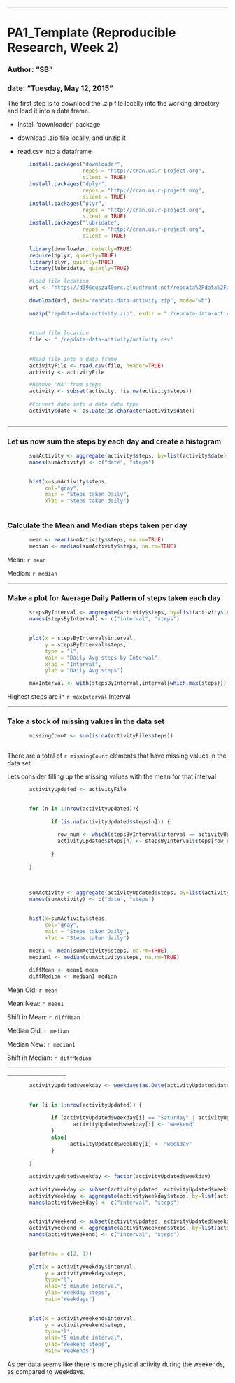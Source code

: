 ---
# PA1_Template (Reproducible Research, Week 2)

### Author: "SB"
### date: "Tuesday, May 12, 2015"

The first step is to download the .zip file locally into the working directory and load it into a data frame.

- Install 'downloader' package

- download .zip file locally, and unzip it

- read.csv into a dataframe

```r

       install.packages("downloader", 
                        repos = "http://cran.us.r-project.org",
                        silent = TRUE)
       install.packages("dplyr", 
                        repos = "http://cran.us.r-project.org",
                        silent = TRUE)
       install.packages("plyr", 
                        repos = "http://cran.us.r-project.org",
                        silent = TRUE)
       install.packages("lubridate", 
                        repos = "http://cran.us.r-project.org",
                        silent = TRUE)
       
       library(downloader, quietly=TRUE)
       require(dplyr, quietly=TRUE)
       library(plyr, quietly=TRUE)
       library(lubridate, quietly=TRUE)

       #Load file location              
       url <- "https://d396qusza40orc.cloudfront.net/repdata%2Fdata%2Factivity.zip"
       
       download(url, dest="repdata-data-activity.zip", mode="wb")
       
       unzip("repdata-data-activity.zip", exdir = "./repdata-data-activity")
       
       
       #Load file location       
       file <- "./repdata-data-activity/activity.csv"
       
       
       #Read file into a data frame       
       activityFile <- read.csv(file, header=TRUE)
       activity <- activityFile       

       #Remove 'NA' from steps
       activity <- subset(activity, !is.na(activity$steps))
       
       #Convert date into a date data type
       activity$date <- as.Date(as.character(activity$date))



```

____________________________________________________________________________________________________

### Let us now sum the steps by each day and create a histogram

```r
       
       
       sumActivity <- aggregate(activity$steps, by=list(activity$date), FUN=sum)
       names(sumActivity) <- c("date", "steps")     

       
       hist(x=sumActivity$steps, 
            col="gray", 
            main = "Steps taken Daily", 
            xlab = "Steps taken daily")    
     

```

### Calculate the Mean and Median steps taken per day

```r

       mean <- mean(sumActivity$steps, na.rm=TRUE)
       median <- median(sumActivity$steps, na.rm=TRUE)

```
Mean: `r mean`

Median: `r median`

_____________________________________________________________________________________________________

### Make a plot for Average Daily Pattern of steps taken each day

```r


       stepsByInterval <- aggregate(activity$steps, by=list(activity$interval), FUN=mean)
       names(stepsByInterval) <- c("interval", "steps")
       

       plot(x = stepsByInterval$interval,
            y = stepsByInterval$steps,
            type = "l",
            main = "Daily Avg steps by Interval",
            xlab = "Interval",
            ylab = "Daily Avg steps")

       maxInterval <- with(stepsByInterval,interval[which.max(steps)])

```


Highest steps are in `r maxInterval` Interval

_____________________________________________________________________________________________________

### Take a stock of missing values in the data set

```r


       missingCount <- sum(is.na(activityFile$steps))
   

```

There are a total of `r missingCount` elements that have missing values in the data set


Lets consider filling up the missing values with the mean for that interval

```r

       activityUpdated <- activityFile
     

       for (n in 1:nrow(activityUpdated)){
              
              if (is.na(activityUpdated$steps[n])) {
                     
                row_num <- which(stepsByInterval$interval == activityUpdated$interval[n])     
                activityUpdated$steps[n] <- stepsByInterval$steps[row_num]
                                             
              }
              
       }
      
      

       sumActivity <- aggregate(activityUpdated$steps, by=list(activityUpdated$date), FUN=sum)
       names(sumActivity) <- c("date", "steps")     

       
       hist(x=sumActivity$steps, 
            col="gray", 
            main = "Steps taken Daily", 
            xlab = "Steps taken daily")    
     
       mean1 <- mean(sumActivity$steps, na.rm=TRUE)
       median1 <- median(sumActivity$steps, na.rm=TRUE)

       diffMean <- mean1-mean
       diffMedian <- median1-median

```

Mean Old: `r mean` 

Mean New: `r mean1`

Shift in Mean: `r diffMean`

Median Old: `r median`

Median New: `r median1`

Shift in Median: `r diffMedian`
___________________________________________________________________________________________________


```r
       

       activityUpdated$weekday <- weekdays(as.Date(activityUpdated$date))
       
       
       for (i in 1:nrow(activityUpdated)) {
              
              if (activityUpdated$weekday[i] == "Saturday" | activityUpdated$weekday[i] == "Sunday") {
                     activityUpdated$weekday[i] <- "weekend"                     
              }
              else{
                    activityUpdated$weekday[i] <- "weekday"    
              }
                     
       }
       
       activityUpdated$weekday <- factor(activityUpdated$weekday)
       
       activityWeekday <- subset(activityUpdated, activityUpdated$weekday=="weekday")
       activityWeekday <- aggregate(activityWeekday$steps, by=list(activityWeekday$interval), FUN=mean)
       names(activityWeekday) <- c("interval", "steps")

       
       activityWeekend <- subset(activityUpdated, activityUpdated$weekday=="weekend")
       activityWeekend <- aggregate(activityWeekend$steps, by=list(activityWeekend$interval), FUN=mean)
       names(activityWeekend) <- c("interval", "steps")
       

       par(mfrow = c(2, 1))
       
       plot(x = activityWeekday$interval, 
            y = activityWeekday$steps,
            type="l", 
            xlab="5 minute interval", 
            ylab="Weekday steps", 
            main="Weekdays")

      
       plot(x = activityWeekend$interval, 
            y = activityWeekend$steps,
            type="l", 
            xlab="5 minute interval", 
            ylab="Weekend steps", 
            main="Weekends")

```

As per data seems like there is more physical activity during the weekends, as compared to weekdays.